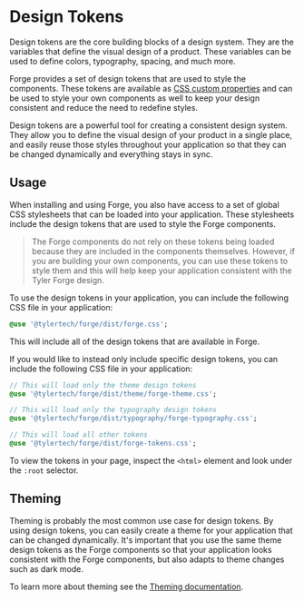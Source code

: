 
<Meta title="Design Tokens/Introduction" />

# Design Tokens

Design tokens are the core building blocks of a design system. They are the variables that define the visual design of a product. These variables can be used
to define colors, typography, spacing, and much more.

Forge provides a set of design tokens that are used to style the components. These tokens are available as [CSS custom properties][1] and can be used to style
your own components as well to keep your design consistent and reduce the need to redefine styles.

Design tokens are a powerful tool for creating a consistent design system. They allow you to define the visual design of your product in a single place, and
easily reuse those styles throughout your application so that they can be changed dynamically and everything stays in sync.

## Usage

When installing and using Forge, you also have access to a set of global CSS stylesheets that can be loaded into your application. These stylesheets include
the design tokens that are used to style the Forge components.

> The Forge components do not rely on these tokens being loaded because they are included in the components themselves. However, if you are building your own
> components, you can use these tokens to style them and this will help keep your application consistent with the Tyler Forge design.

To use the design tokens in your application, you can include the following CSS file in your application:

```sass
@use '@tylertech/forge/dist/forge.css';
```

This will include all of the design tokens that are available in Forge.

If you would like to instead only include specific design tokens, you can include the following CSS file in your application:

```sass
// This will load only the theme design tokens
@use '@tylertech/forge/dist/theme/forge-theme.css';

// This will load only the typography design tokens
@use '@tylertech/forge/dist/typography/forge-typography.css';

// This will load all other tokens
@use '@tylertech/forge/dist/forge-tokens.css';
```

To view the tokens in your page, inspect the `<html>` element and look under the `:root` selector.

## Theming

Theming is probably the most common use case for design tokens. By using design tokens, you can easily create a theme for your application that can be changed
dynamically. It's important that you use the same theme design tokens as the Forge components so that your application looks consistent with the Forge components,
but also adapts to theme changes such as dark mode.

To learn more about theming see the [Theming documentation](?path=/docs/getting-started-theming--docs).

[1]: https://developer.mozilla.org/en-US/docs/Web/CSS/Using_CSS_custom_properties
